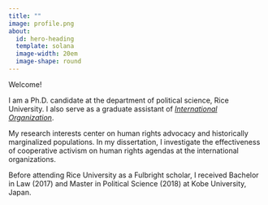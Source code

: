 ```yaml
---
title: ""
image: profile.png
about:
  id: hero-heading
  template: solana
  image-width: 20em
  image-shape: round
---
```


::: {#hero-heading}

Welcome!

I am a Ph.D. candidate at the department of political science, Rice University. I also serve as a graduate assistant of [*International Organization*](https://www.cambridge.org/core/journals/international-organization).

My research interests center on human rights advocacy and historically marginalized populations. In my dissertation, I investigate the effectiveness of cooperative activism on human rights agendas at the international organizations.

Before attending Rice University as a Fulbright scholar, I received Bachelor in Law (2017) and Master in Political Science (2018) at Kobe University, Japan.
:::
